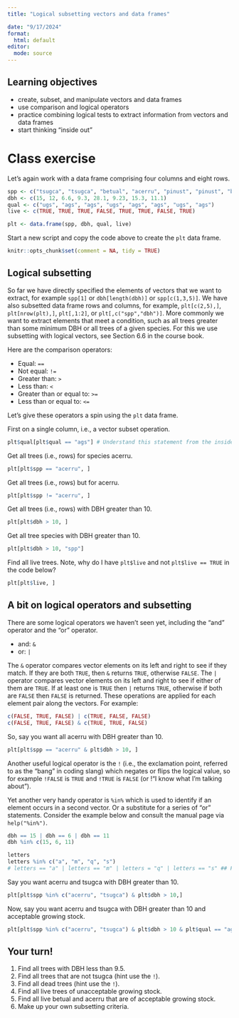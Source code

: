 ```yaml
---
title: "Logical subsetting vectors and data frames"

date: "9/17/2024"
format:
  html: default
editor: 
  mode: source
---
```



## Learning objectives
  + create, subset, and manipulate vectors and data frames
  + use comparison and logical operators
  + practice combining logical tests to extract information from vectors and data frames
  + start thinking "inside out"

# Class exercise
Let's again work with a data frame comprising four columns and eight rows. 
```r
spp <- c("tsugca", "tsugca", "betual", "acerru", "pinust", "pinust", "betual", "acerru")
dbh <- c(15, 12, 6.6, 9.3, 28.1, 9.23, 15.3, 11.1)
qual <- c("ugs", "ags", "ags", "ugs", "ags", "ags", "ugs", "ags")
live <- c(TRUE, TRUE, TRUE, FALSE, TRUE, TRUE, FALSE, TRUE)

plt <- data.frame(spp, dbh, qual, live)
```

Start a new script and copy the code above to create the `plt` data frame.

```r
knitr::opts_chunk$set(comment = NA, tidy = TRUE)
```

## Logical subsetting

So far we have directly specified the elements of vectors that we want to extract, for example `spp[1]` or `dbh[length(dbh)]` or `spp[c(1,3,5)]`. We have also subsetted data frame rows and columns, for example, `plt[c(2,5),]`, `plt[nrow(plt),]`, `plt[,1:2]`, or `plt[,c("spp","dbh")]`. More commonly we want to extract elements that meet a condition, such as all trees greater than some minimum DBH or all trees of a given species. For this we use subsetting with logical vectors, see Section 6.6 in the course book.

Here are the comparison operators:

 * Equal: `==`
 * Not equal: `!=`
 * Greater than: `>`
 * Less than: `<`
 * Greater than or equal to: `>=`
 * Less than or equal to: `<=`

Let's give these operators a spin using the `plt` data frame.

First on a single column, i.e., a vector subset operation.
```r
plt$qual[plt$qual == "ags"] # Understand this statement from the inside out!
```

Get all trees (i.e., rows) for species acerru.
```r
plt[plt$spp == "acerru", ]
```

Get all trees (i.e., rows) but for acerru.
```r
plt[plt$spp != "acerru", ]
```

Get all trees (i.e., rows) with DBH greater than 10.
```r
plt[plt$dbh > 10, ]
```

Get all tree species with DBH greater than 10.
```r
plt[plt$dbh > 10, "spp"]
```

Find all live trees. Note, why do I have `plt$live` and not `plt$live == TRUE` in the code below?
```r
plt[plt$live, ]
```

## A bit on logical operators and subsetting

There are some logical operators we haven't seen yet, including the "and" operator and the "or" operator.

  * and: `&`
  * or: `|`

The `&` operator compares vector elements on its left and right to see if they match. If they are both `TRUE`, then `&` returns `TRUE`, otherwise `FALSE`. The `|` operator compares vector elements on its left and right to see if either of them are `TRUE`. If at least one is `TRUE` then `|` returns `TRUE`, otherwise if both are `FALSE` then `FALSE` is returned. These operations are applied for each element pair along the vectors. For example:
```r
c(FALSE, TRUE, FALSE) | c(TRUE, FALSE, FALSE)
c(FALSE, TRUE, FALSE) & c(TRUE, TRUE, FALSE)
```

So, say you want all acerru with DBH greater than 10.

```r
plt[plt$spp == "acerru" & plt$dbh > 10, ]
```

Another useful logical operator is the `!` (i.e., the exclamation point, referred to as the "bang" in coding slang) which negates or flips the logical value, so for example `!FALSE` is `TRUE` and `!TRUE` is `FALSE` (or !"I know what I'm talking about").

Yet another very handy operator is `%in%` which is used to identify if an element occurs in a second vector. Or a substitute for a series of "or" statements. Consider the example below and consult the manual page via `help("%in%")`.

```r
dbh == 15 | dbh == 6 | dbh == 11
dbh %in% c(15, 6, 11)
```

```r
letters
letters %in% c("a", "m", "q", "s")
# letters == "a" | letters == "m" | letters = "q" | letters == "s" ## Find the error.
```

Say you want acerru and tsugca with DBH greater than 10.
```r
plt[plt$spp %in% c("acerru", "tsugca") & plt$dbh > 10,]
```

Now, say you want acerru and tsugca with DBH greater than 10 and acceptable growing stock.
```r
plt[plt$spp %in% c("acerru", "tsugca") & plt$dbh > 10 & plt$qual == "ags",]
```

## Your turn!

  1) Find all trees with DBH less than 9.5.
  2) Find all trees that are not tsugca (hint use the `!`).
  3) Find all dead trees (hint use the `!`).
  4) Find all live trees of unacceptable growing stock.
  5) Find all live betual and acerru that are of acceptable growing stock. 
  6) Make up your own subsetting criteria.
